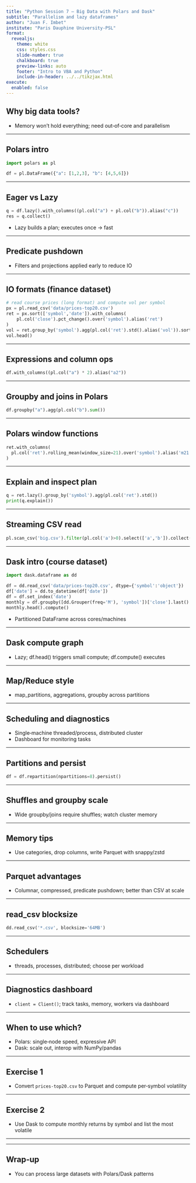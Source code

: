 ---
title: "Python Session 7 — Big Data with Polars and Dask"
subtitle: "Parallelism and lazy dataframes"
author: "Juan F. Imbet"
institute: "Paris Dauphine University-PSL"
format:
  revealjs:
    theme: white
    css: styles.css
    slide-number: true
    chalkboard: true
    preview-links: auto
    footer: "Intro to VBA and Python"
    include-in-header: ../../tikzjax.html
execute:
  enabled: false
---

## Why big data tools?

- Memory won’t hold everything; need out‑of‑core and parallelism


---

## Polars intro

```python
import polars as pl

df = pl.DataFrame({"a": [1,2,3], "b": [4,5,6]})
```

---

## Eager vs Lazy

```python
q = df.lazy().with_columns((pl.col("a") + pl.col("b")).alias("c"))
res = q.collect()
```

- Lazy builds a plan; executes once → fast

---

## Predicate pushdown

- Filters and projections applied early to reduce IO

---

## IO formats (finance dataset)

```python
# read course prices (long format) and compute vol per symbol
px = pl.read_csv('data/prices-top20.csv')
ret = px.sort(['symbol','date']).with_columns(
    pl.col('close').pct_change().over('symbol').alias('ret')
)
vol = ret.group_by('symbol').agg(pl.col('ret').std().alias('vol')).sort('vol', descending=True)
vol.head()
```

---

## Expressions and column ops

```python
df.with_columns((pl.col("a") * 2).alias("a2"))
```

---

## Groupby and joins in Polars

```python
df.groupby("a").agg(pl.col("b").sum())
```

---

## Polars window functions

```python
ret.with_columns(
  pl.col('ret').rolling_mean(window_size=21).over('symbol').alias('m21')
)
```

---

## Explain and inspect plan

```python
q = ret.lazy().group_by('symbol').agg(pl.col('ret').std())
print(q.explain())
```

---

## Streaming CSV read

```python
pl.scan_csv('big.csv').filter(pl.col('a')>0).select(['a','b']).collect()
```

---

## Dask intro (course dataset)

```python
import dask.dataframe as dd

df = dd.read_csv('data/prices-top20.csv', dtype={'symbol':'object'})
df['date'] = dd.to_datetime(df['date'])
df = df.set_index('date')
monthly = df.groupby([dd.Grouper(freq='M'), 'symbol'])['close'].last().pct_change()
monthly.head().compute()
```

- Partitioned DataFrame across cores/machines

---

## Dask compute graph

- Lazy; df.head() triggers small compute; df.compute() executes

---

## Map/Reduce style

- map_partitions, aggregations, groupby across partitions

---

## Scheduling and diagnostics

- Single‑machine threaded/process, distributed cluster
- Dashboard for monitoring tasks

---

## Partitions and persist

```python
df = df.repartition(npartitions=8).persist()
```

---

## Shuffles and groupby scale

- Wide groupby/joins require shuffles; watch cluster memory

---

## Memory tips

- Use categories, drop columns, write Parquet with snappy/zstd

---

## Parquet advantages

- Columnar, compressed, predicate pushdown; better than CSV at scale

---

## read_csv blocksize

```python
dd.read_csv('*.csv', blocksize='64MB')
```

---

## Schedulers

- threads, processes, distributed; choose per workload

---

## Diagnostics dashboard

- `client = Client()`; track tasks, memory, workers via dashboard

---

## When to use which?

- Polars: single‑node speed, expressive API
- Dask: scale out, interop with NumPy/pandas

---

## Exercise 1

- Convert `prices-top20.csv` to Parquet and compute per‑symbol volatility

---

## Exercise 2

- Use Dask to compute monthly returns by symbol and list the most volatile

---

<!-- removed by request: analogy content -->

---

## Wrap‑up

- You can process large datasets with Polars/Dask patterns
